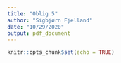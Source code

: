 ```yaml
---
title: "Oblig 5"
author: "Sigbjørn Fjelland"
date: "10/29/2020"
output: pdf_document
---
```


```r
knitr::opts_chunk$set(echo = TRUE)
```


